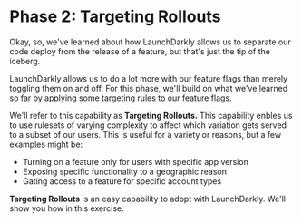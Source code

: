 # Phase 2: Targeting Rollouts

Okay, so, we've learned about how LaunchDarkly allows us to separate our code deploy from the release of a feature, but that's just the tip of the iceberg.

LaunchDarkly allows us to do a lot more with our feature flags than merely toggling them on and off. For this phase, we'll build on what we've learned so far by applying some targeting rules to our feature flags. 

We'll refer to this capability as **Targeting Rollouts.** This capability enbles us to use rulesets of varying complexity to affect which variation gets served to a subset of our users. This is useful for a variety or reasons, but a few examples might be:

- Turning on a feature only for users with specific app version
- Exposing specific functionality to a geographic reason
- Gating access to a feature for specific account types

**Targeting Rollouts** is an easy capability to adopt with LaunchDarkly. We'll show you how in this exercise.

